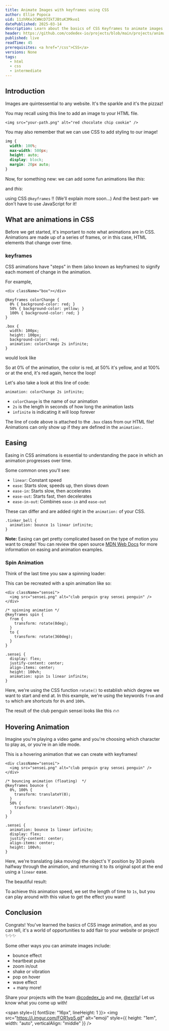 ```yaml
---
title: Animate Images with keyframes using CSS
author: Ellie Popoca
uid: 11zhRKeJCWWcD7IkTJBtuK3Mkvo1
datePublished: 2025-03-14
description: Learn about the basics of CSS Keyframes to animate images with CSS
header: https://github.com/codedex-io/projects/blob/main/projects/animate-images-with-keyframes-using-css/header.gif?raw=true
published: live
readTime: 45
prerequisites: <a href="/css">CSS</a>
versions: None
tags:
  - html
  - css
  - intermediate
---
```


## Introduction

Images are quintessential to any website. It's the sparkle and it's the pizzaz!

<RoundedImage link="https://i.imgur.com/AqxBcsJ.png" description="" />

You may recall using this line to add an image to your HTML file.

```
<img src="your-path.png" alt="red chocolate chip cookie" />
```

You may also remember that we can use CSS to add styling to our image!

```css
img {
  width: 100%;
  max-width: 500px;
  height: auto;
  display: block;
  margin: 20px auto;
}
```

Now, for something new: we can add some fun animations like _this_:

<RoundedImage link="https://i.imgur.com/iqNCiye.gif" description="tedxcmu" />

and _this_:

<RoundedImage
  link="https://i.imgur.com/oYGbPkH.gif"
  description="html review"
/>

using CSS `@keyframes` !! (We'll explain more soon...) And the best part- we don't have to use JavaScript for it!

## What are animations in CSS

Before we get started, it's important to note what animations are in CSS. Animations are made up of a series of frames, or in this case, HTML elements that change over time.

### keyframes

CSS animations have "steps" in them (also known as keyframes) to signify each moment of change in the animation.

For example,

```
<div className="box"></div>
```

```
@keyframes colorChange {
  0% { background-color: red; }
  50% { background-color: yellow; }
  100% { background-color: red; }
}

.box {
  width: 100px;
  height: 100px;
  background-color: red;
  animation: colorChange 2s infinite;
}
```

would look like

<RoundedImage
  link="https://i.imgur.com/bBzHFra.gif"
  description="flashing yellow and red box"
/>

So at 0% of the animation, the color is red, at 50% it's yellow, and at 100% or at the end, it's red again, hence the loop!

Let's also take a look at this line of code:

```
animation: colorChange 2s infinite;
```

- `colorChange` is the name of our animation
- `2s` is the length in seconds of how long the animation lasts
- `infinite` is indicating it will loop forever

The line of code above is attached to the `.box` class from our HTML file! Animations can only show up if they are defined in the `animation:`.

## Easing

Easing in CSS animations is essential to understanding the pace in which an animation progresses over time.

<RoundedImage
  link="https://i.imgur.com/9C7DeEg.gif"
  description="easing demo from mdn web docs"
/>

Some common ones you'll see:

- `linear`: Constant speed
- `ease`: Starts slow, speeds up, then slows down
- `ease-in`: Starts slow, then accelerates
- `ease-out`: Starts fast, then decelerates
- `ease-in-out`: Combines `ease-in` and `ease-out`

These can differ and are added right in the `animation:` of your CSS.

```
.tinker_bell {
  animation: bounce 1s linear infinite;
}
```

**Note:** Easing can get pretty complicated based on the type of motion you want to create! You can review the open source [MDN Web Docs](https://developer.mozilla.org/en-US/docs/Web/CSS/animation-timing-function) for more information on easing and animation examples.

### Spin Animation

Think of the last time you saw a spinning loader:

<RoundedImage
  link="https://i.imgur.com/lW1fWrY.gif"
  description="spinning loader"
/>

This can be recreated with a spin animation like so:

```
<div className="sensei">
  <img src="sensei.png" alt="club penguin gray sensei penguin" />
</div>
```

```
/* spinning animation */
@keyframes spin {
  from {
    transform: rotate(0deg);
  }
  to {
    transform: rotate(360deg);
  }
}

.sensei {
  display: flex;
  justify-content: center;
  align-items: center;
  height: 100vh;
  animation: spin 1s linear infinite;
}

```

Here, we're using the CSS function `rotate()` to establish which degree we want to start and end at. In this example, we're using the keywords `from` and `to` which are shortcuts for `0%` and `100%`.

The result of the club penguin sensei looks like this 🔥🔥

<RoundedImage
  link="https://i.imgur.com/YVnPHFA.gif"
  description="spinning club penguin sensei"
/>

## Hovering Animation

Imagine you're playing a video game and you're choosing which character to play as, or you're in an idle mode.

<RoundedImage
  link="https://i.imgur.com/PVfHyBD.gif"
  description="game mode idle hovering player"
/>

This is a hovering animation that we can create with keyframes!

```
<div className="sensei">
  <img src="sensei.png" alt="club penguin gray sensei penguin" />
</div>
```

```
/* bouncing animation (floating)  */
@keyframes bounce {
  0%, 100% {
    transform: translateY(0);
  }
  50% {
    transform: translateY(-30px);
  }
}

.sensei {
  animation: bounce 1s linear infinite;
  display: flex;
  justify-content: center;
  align-items: center;
  height: 100vh;
}
```

Here, we're translating (aka moving) the object's Y position by 30 pixels halfway through the animation, and returning it to its original spot at the end using a `linear` ease.

The beautiful result:

<RoundedImage
  link="https://i.imgur.com/69VUqyO.gif"
  description="club penguin sensei hovering"
/>

To achieve this animation speed, we set the length of time to `1s`, but you can play around with this value to get the effect you want!

## Conclusion

Congrats! You've learned the basics of CSS image animation, and as you can tell, it's a world of opportunities to add flair to your website or project! ✨✨✨

<RoundedImage
  link="https://i.imgur.com/7QS4kBF.gif"
  description="pokemon flying"
/>

Some other ways you can animate images include:

- bounce effect
- heartbeat pulse
- zoom in/out
- shake or vibration
- pop on hover
- wave effect
- \+ many more!

Share your projects with the team [@codedex_io](https://www.twitter.com/codedex_io) and me, [@exrlla](https://www.twitter.com/exrlla)! Let us know what you come up with!

<span style={{ fontSize: "16px", lineHeight: 1 }}>
  <img
    src="https://i.imgur.com/FOR1yp5.gif"
    alt="emoji"
    style={{ height: "1em", width: "auto", verticalAlign: "middle" }}
  />
</span>
